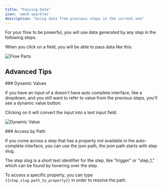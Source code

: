 ---
title: "Passing Data"
icon: 'wand-sparkles'
description: "Using data from previous steps in the current one"
---

For your flow to be powerful, you will use data generated by any step in the following steps.

When you click on a field, you will be able to pass data like this:

![Flow Parts](/resources/passing-data.gif)

## Advanced Tips

<Tip>
### Dynamic Values

If you have an input of a doesn't have auto complete interface, like a dropdown, and you still want to refer to value from the previous steps, you'll see a dynamic value button.

Clicking on it will convert the input into a text input field.

![Dynamic Value](/resources/screenshots/dynamic-value.png)
</Tip>

<Tip>
### Access by Path

If you come across a step that has a property not available in the auto-complete interface, you can use the json path, the json path starts with step slug.
 
The step slug is a short text identifier for the step, like "trigger" or "step_1," which can be found by hovering over the step. 

To access a specific property, you can type `{{step_slug.path_to_property}}` in order to resolve the path.

</Tip>
